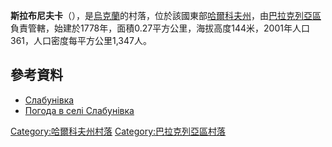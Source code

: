 {{coord|49|26|3|N|37|10|53|E|scale:100000_region:UA|display=title}}

'''斯拉布尼夫卡'''（{{lang-uk|Слабунівка}}），是[[烏克蘭|烏克蘭]]的村落，位於該國東部[[哈爾科夫州|哈爾科夫州]]，由[[巴拉克列亞區|巴拉克列亞區]]負責管轄，始建於1778年，面積0.27平方公里，海拔高度144米，2001年人口361，人口密度每平方公里1,347人。

==參考資料==
* [http://gska2.rada.gov.ua/pls/z7502/A005?rdat1=09.01.2009&rf7571=32103 Слабунівка]{{dead link|date=2018年3月 |bot=InternetArchiveBot |fix-attempted=yes }}
* [http://weather.in.ua/ua/har'kovskaja/24063 Погода в селі Слабунівка]{{Wayback|url=http://weather.in.ua/ua/har%27kovskaja/24063 |date=20160323034917 }}

{{DEFAULTSORT:Слабунівка}}
[[Category:哈爾科夫州村落|Category:哈爾科夫州村落]]
[[Category:巴拉克列亞區村落|Category:巴拉克列亞區村落]]


{{Kharkiv-geo-stub}}
